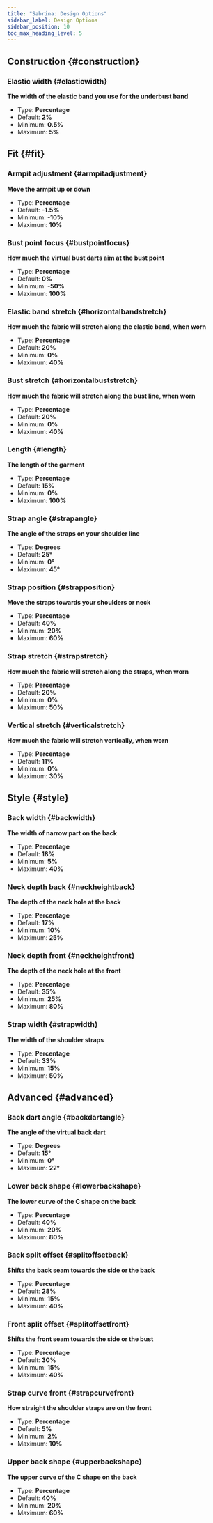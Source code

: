 ```yaml
---
title: "Sabrina: Design Options"
sidebar_label: Design Options
sidebar_position: 10
toc_max_heading_level: 5
---
```



## Construction {#construction}
### Elastic width {#elasticwidth}

**The width of the elastic band you use for the underbust band**
- Type: **Percentage**
- Default: **2%**
- Minimum: **0.5%**
- Maximum: **5%**

<Elasticwidth />

## Fit {#fit}
### Armpit adjustment {#armpitadjustment}

**Move the armpit up or down**
- Type: **Percentage**
- Default: **-1.5%**
- Minimum: **-10%**
- Maximum: **10%**

<Armpitadjustment />

### Bust point focus {#bustpointfocus}

**How much the virtual bust darts aim at the bust point**
- Type: **Percentage**
- Default: **0%**
- Minimum: **-50%**
- Maximum: **100%**

<Bustpointfocus />

### Elastic band stretch {#horizontalbandstretch}

**How much the fabric will stretch along the elastic band, when worn**
- Type: **Percentage**
- Default: **20%**
- Minimum: **0%**
- Maximum: **40%**

<Horizontalbandstretch />

### Bust stretch {#horizontalbuststretch}

**How much the fabric will stretch along the bust line, when worn**
- Type: **Percentage**
- Default: **20%**
- Minimum: **0%**
- Maximum: **40%**

<Horizontalbuststretch />

### Length {#length}

**The length of the garment**
- Type: **Percentage**
- Default: **15%**
- Minimum: **0%**
- Maximum: **100%**

<Length />

### Strap angle {#strapangle}

**The angle of the straps on your shoulder line**
- Type: **Degrees**
- Default: **25°**
- Minimum: **0°**
- Maximum: **45°**

<Strapangle />

### Strap position {#strapposition}

**Move the straps towards your shoulders or neck**
- Type: **Percentage**
- Default: **40%**
- Minimum: **20%**
- Maximum: **60%**

<Strapposition />

### Strap stretch {#strapstretch}

**How much the fabric will stretch along the straps, when worn**
- Type: **Percentage**
- Default: **20%**
- Minimum: **0%**
- Maximum: **50%**

<Strapstretch />

### Vertical stretch {#verticalstretch}

**How much the fabric will stretch vertically, when worn**
- Type: **Percentage**
- Default: **11%**
- Minimum: **0%**
- Maximum: **30%**

<Verticalstretch />

## Style {#style}
### Back width {#backwidth}

**The width of narrow part on the back**
- Type: **Percentage**
- Default: **18%**
- Minimum: **5%**
- Maximum: **40%**

<Backwidth />

### Neck depth back {#neckheightback}

**The depth of the neck hole at the back**
- Type: **Percentage**
- Default: **17%**
- Minimum: **10%**
- Maximum: **25%**

<Neckheightback />

### Neck depth front {#neckheightfront}

**The depth of the neck hole at the front**
- Type: **Percentage**
- Default: **35%**
- Minimum: **25%**
- Maximum: **80%**

<Neckheightfront />

### Strap width {#strapwidth}

**The width of the shoulder straps**
- Type: **Percentage**
- Default: **33%**
- Minimum: **15%**
- Maximum: **50%**

<Strapwidth />

## Advanced {#advanced}
### Back dart angle {#backdartangle}

**The angle of the virtual back dart**
- Type: **Degrees**
- Default: **15°**
- Minimum: **0°**
- Maximum: **22°**

<Backdartangle />

### Lower back shape {#lowerbackshape}

**The lower curve of the C shape on the back**
- Type: **Percentage**
- Default: **40%**
- Minimum: **20%**
- Maximum: **80%**

<Lowerbackshape />

### Back split offset {#splitoffsetback}

**Shifts the back seam towards the side or the back**
- Type: **Percentage**
- Default: **28%**
- Minimum: **15%**
- Maximum: **40%**

<Splitoffsetback />

### Front split offset {#splitoffsetfront}

**Shifts the front seam towards the side or the bust**
- Type: **Percentage**
- Default: **30%**
- Minimum: **15%**
- Maximum: **40%**

<Splitoffsetfront />

### Strap curve front {#strapcurvefront}

**How straight the shoulder straps are on the front**
- Type: **Percentage**
- Default: **5%**
- Minimum: **2%**
- Maximum: **10%**

<Strapcurvefront />

### Upper back shape {#upperbackshape}

**The upper curve of the C shape on the back**
- Type: **Percentage**
- Default: **40%**
- Minimum: **20%**
- Maximum: **60%**

<Upperbackshape />
